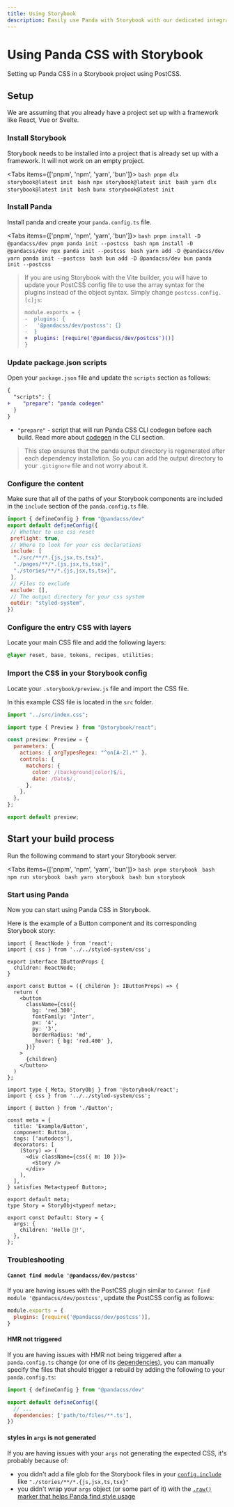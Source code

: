 ```yaml
---
title: Using Storybook
description: Easily use Panda with Storybook with our dedicated integration.
---
```


# Using Panda CSS with Storybook

Setting up Panda CSS in a Storybook project using PostCSS.

## Setup

We are assuming that you already have a project set up with a framework like React, Vue or Svelte.

<Steps>

### Install Storybook

Storybook needs to be installed into a project that is already set up with a framework. It will not work on an empty project.

<Tabs items={['pnpm', 'npm', 'yarn', 'bun']}>
  <Tab>
    ```bash
    pnpm dlx storybook@latest init
    ```
  </Tab>
  <Tab>
    ```bash
    npx storybook@latest init
    ```
  </Tab>
  <Tab>
    ```bash
    yarn dlx storybook@latest init
    ```
  </Tab>
  <Tab>
    ```bash
    bunx storybook@latest init
    ```
  </Tab>
</Tabs>

### Install Panda

Install panda and create your `panda.config.ts` file.

<Tabs items={['pnpm', 'npm', 'yarn', 'bun']}>
  <Tab>
    ```bash
    pnpm install -D @pandacss/dev
    pnpm panda init --postcss
    ```
  </Tab>
  <Tab>
    ```bash
    npm install -D @pandacss/dev
    npx panda init --postcss
    ```
  </Tab>
  <Tab>
    ```bash
    yarn add -D @pandacss/dev
    yarn panda init --postcss
    ```
  </Tab>
  <Tab>
    ```bash
    bun add -D @pandacss/dev
    bun panda init --postcss
    ```
  </Tab>
</Tabs>

> If you are using Storybook with the Vite builder, you will have to update your
> PostCSS config file to use the array syntax for the plugins instead of the
> object syntax.
> Simply change `postcss.config.[c]js`:
>
> ```diff {3} filename="postcss.config.js"
> module.exports = {
> -  plugins: {
> -   '@pandacss/dev/postcss': {}
> -  }
> +  plugins: [require('@pandacss/dev/postcss')()]
> }
> ```

### Update package.json scripts

  Open your `package.json` file and update the `scripts` section as follows:

```diff {3} filename="web/package.json"
{
  "scripts": {
+    "prepare": "panda codegen"
  }
}
```

- `"prepare"` - script that will run Panda CSS CLI codegen before each build. Read more about [codegen](/docs/references/cli#panda-codegen) in the CLI section.

> This step ensures that the panda output directory is regenerated after each dependency installation. So you can add the output directory to your `.gitignore` file and not worry about it.

### Configure the content

Make sure that all of the paths of your Storybook components are included in the `include` section of the `panda.config.ts` file.

```js {9} filename="panda.config.ts"
import { defineConfig } from "@pandacss/dev"
export default defineConfig({
 // Whether to use css reset
 preflight: true,
 // Where to look for your css declarations
 include: [
  "./src/**/*.{js,jsx,ts,tsx}",
  "./pages/**/*.{js,jsx,ts,tsx}",
  "./stories/**/*.{js,jsx,ts,tsx}",
 ],
 // Files to exclude
 exclude: [],
 // The output directory for your css system
 outdir: "styled-system",
})
```
### Configure the entry CSS with layers

Locate your main CSS file and add the following layers:

```css filename="src/index.css"
@layer reset, base, tokens, recipes, utilities;
```

### Import the CSS in your Storybook config

Locate your `.storybook/preview.js` file and import the CSS file.

In this example CSS file is located in the `src` folder.

```js {1} filename=".storybook/preview.js"
import "../src/index.css";

import type { Preview } from "@storybook/react";

const preview: Preview = {
  parameters: {
    actions: { argTypesRegex: "^on[A-Z].*" },
    controls: {
      matchers: {
        color: /(background|color)$/i,
        date: /Date$/,
      },
    },
  },
};

export default preview;
```

## Start your build process

Run the following command to start your Storybook server.

<Tabs items={['pnpm', 'npm', 'yarn', 'bun']}>
  <Tab>
    ```bash
    pnpm storybook
    ```
  </Tab>
  <Tab>
    ```bash
    npm run storybook
    ```
  </Tab>
  <Tab>
    ```bash
    yarn storybook
    ```
  </Tab>
  <Tab>
    ```bash
    bun storybook
    ```
  </Tab>
</Tabs>

### Start using Panda

Now you can start using Panda CSS in Storybook.

Here is the example of a Button component and its corresponding Storybook story:

```tsx filename="src/stories/Button.tsx"
import { ReactNode } from 'react';
import { css } from '../../styled-system/css';

export interface IButtonProps {
  children: ReactNode;
}

export const Button = ({ children }: IButtonProps) => {
  return (
    <button
      className={css({
        bg: 'red.300',
        fontFamily: 'Inter',
        px: '4',
        py: '3',
        borderRadius: 'md',
        _hover: { bg: 'red.400' },
      })}
    >
      {children}
    </button>
  )
};
```

```tsx filename="src/stories/Button.stories.tsx"
import type { Meta, StoryObj } from '@storybook/react';
import { css } from '../../styled-system/css';

import { Button } from './Button';

const meta = {
  title: 'Example/Button',
  component: Button,
  tags: ['autodocs'],
  decorators: [
    (Story) => (
      <div className={css({ m: 10 })}>
        <Story />
      </div>
    ),
  ],
} satisfies Meta<typeof Button>;

export default meta;
type Story = StoryObj<typeof meta>;

export const Default: Story = {
  args: {
    children: 'Hello 🐼!',
  },
};
```

</Steps>

### Troubleshooting

#### `Cannot find module '@pandacss/dev/postcss'`

If you are having issues with the PostCSS plugin similar to `Cannot find module '@pandacss/dev/postcss'`,
update the PostCSS config as follows:

```js filename="postcss.config.js"
module.exports = {
  plugins: [require('@pandacss/dev/postcss')],
}
```

#### HMR not triggered

If you are having issues with HMR not being triggered after a `panda.config.ts` change (or one of its [dependencies](/docs/references/config#dependencies)), you can manually specify the files that should trigger a rebuild by adding the following to your `panda.config.ts`:

```js filename="panda.config.ts"
import { defineConfig } from "@pandacss/dev"

export default defineConfig({
  // ...
  dependencies: ['path/to/files/**.ts'],
})
```

#### styles in `args` is not generated

If you are having issues with your `args` not generating the expected CSS, it's probably because of:

- you didn't add a file glob for the Storybook files in your [`config.include`]((/docs/references/config#include)) like `"./stories/**/*.{js,jsx,ts,tsx}"`
- you didn't wrap your `args` object (or some part of it) with the [`.raw()` marker that helps Panda find style usage](https://panda-css.com/docs/guides/dynamic-styling#alternative)
